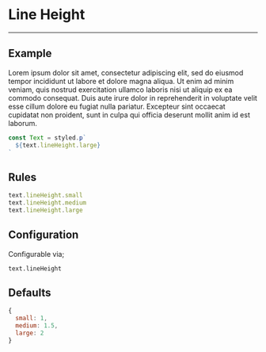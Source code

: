 
# Line Height

---

## Example

<LineHeight>
  Lorem ipsum dolor sit amet, consectetur adipiscing elit, sed do eiusmod tempor
  incididunt ut labore et dolore magna aliqua. Ut enim ad minim veniam, quis
  nostrud exercitation ullamco laboris nisi ut aliquip ex ea commodo consequat.
  Duis aute irure dolor in reprehenderit in voluptate velit esse cillum dolore
  eu fugiat nulla pariatur. Excepteur sint occaecat cupidatat non proident, sunt
  in culpa qui officia deserunt mollit anim id est laborum.
</LineHeight>

```jsx
const Text = styled.p`
  ${text.lineHeight.large}
`
```

## Rules

```js
text.lineHeight.small
text.lineHeight.medium
text.lineHeight.large
```

## Configuration

Configurable via;

```
text.lineHeight
```

## Defaults

```js
{
  small: 1,
  medium: 1.5,
  large: 2
}
```
